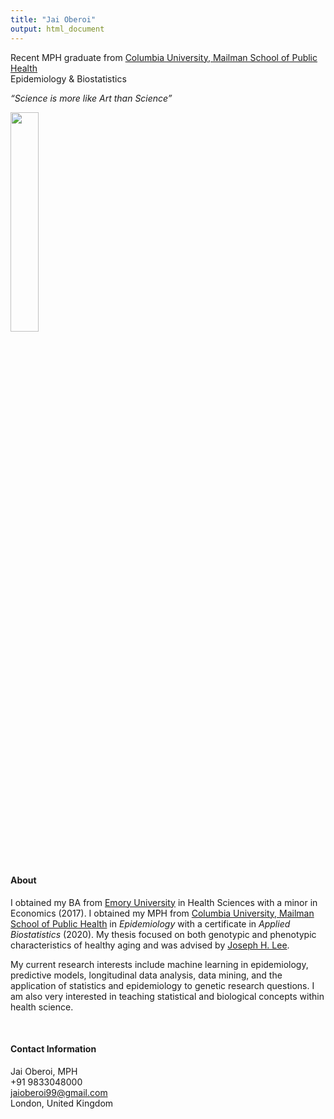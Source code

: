 ```yaml
---
title: "Jai Oberoi"
output: html_document
---
```


Recent MPH graduate from [Columbia University, Mailman School of Public Health](https://www.publichealth.columbia.edu/) <br>
Epidemiology & Biostatistics

*"Science is more like Art than Science"*

<img src="images/aboutpic.jpg" style="width:30%; border:5px" align="center"> 

<br>

#### About

I obtained my BA from [Emory University](http://www.emory.edu/home/index.html) in Health Sciences with a minor in Economics (2017). I obtained my MPH from [Columbia University, Mailman School of Public Health](https://www.mailman.columbia.edu/) in *Epidemiology* with a certificate in *Applied Biostatistics* (2020). My thesis focused on both genotypic and phenotypic characteristics of healthy aging and was advised by [Joseph H. Lee](https://www.publichealth.columbia.edu/people/our-faculty/jhl2). 

My current research interests include machine learning in epidemiology, predictive models, longitudinal data analysis, data mining, and the application of statistics and epidemiology to genetic research questions. I am also very interested in teaching statistical and biological concepts within health science. 

<br>


#### Contact Information

Jai Oberoi, MPH <br>
+91 9833048000 <br>
[jaioberoi99@gmail.com](mailto:jaioberoi99@gmail.com) <br>
London, United Kingdom 



